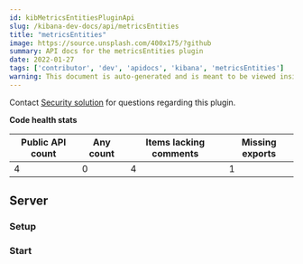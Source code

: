 ```yaml
---
id: kibMetricsEntitiesPluginApi
slug: /kibana-dev-docs/api/metricsEntities
title: "metricsEntities"
image: https://source.unsplash.com/400x175/?github
summary: API docs for the metricsEntities plugin
date: 2022-01-27
tags: ['contributor', 'dev', 'apidocs', 'kibana', 'metricsEntities']
warning: This document is auto-generated and is meant to be viewed inside our experimental, new docs system. Reach out in #docs-engineering for more info.
---
```




Contact [Security solution](https://github.com/orgs/elastic/teams/security-solution) for questions regarding this plugin.

**Code health stats**

| Public API count  | Any count | Items lacking comments | Missing exports |
|-------------------|-----------|------------------------|-----------------|
| 4 | 0 | 4 | 1 |

## Server

### Setup
<DocDefinitionList data={[metricsEntitiesObj.server.setup]}/>

### Start
<DocDefinitionList data={[metricsEntitiesObj.server.start]}/>


